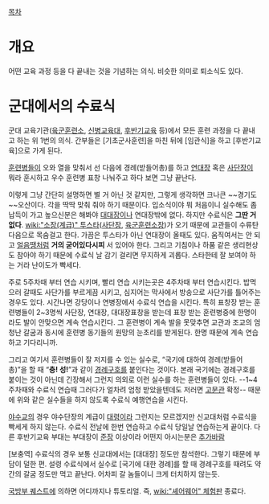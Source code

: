 [[목차]]

= 개요 =
어떤 교육 과정 등을 다 끝내는 것을 기념하는 의식. 비슷한 의미로 퇴소식도 있다.

= 군대에서의 수료식 =
군대 교육기관([[육군훈련소]], [[신병교육대]], [[후반기교육]] 등)에서 모든 훈련 과정을 다 끝내고 하는 위 1번의 의식. 간부들은 [기초군사훈련]을 마친 뒤에 [임관식]을 하고 [후반기교육]으로 가게 된다.

[[훈련병]]들이 오와 열을 맞춰서 선 다음에 경례(받들어총)를 하고 [[연대장]] 혹은 [[사단장]]이 뭐라 훈시하고 우수 훈련병 표창 나눠주고 하다 보면 그냥 끝난다. 

이렇게 그냥 간단히 설명하면 별 거 아닌 것 같지만, 그렇게 생각하면 크나큰 ~~경기도~~오산이다. 각을 딱딱 맞춰 줘야 하기 때문이다. 입소식이야 뭐 처음이니 실수해도 좀 납득이 가고 높으신분은 해봐야 [[대대장]]이나 연대장밖에 없다. 하지만 수료식은 '''그딴 거 없다'''. [[wiki:"소장(계급)" 투스타]]([[사단장]], [[육군훈련소]]장)가 오기 때문에 교관들이 수류탄 다음으로 목숨걸고 한다. 가끔은 투스타가 아닌 연대장이 올때도 있다. 움직여서는 안 되고 [[얼음땡]]처럼 '''거의 굳어있다시피''' 서 있어야 한다. 그리고 기침이나 하품 같은 생리현상도 참아야 하기 때문에 수료식 날 감기 걸리면 무지하게 괴롭다. 스타한테 잘 보여야 하는 거라 난이도가 빡세다.

주로 5주차때 부터 연습 시키며, 빨리 연습 시키는곳은 4주차때 부터 연습시킨다. 밥먹으러 갈때도 사단가를 부르게끔 시키고, 심지어는 막사에서 방송으로 사단가를 틀어주는 경우도 있다. 시간나면 강당이나 연병장에서 수료식 연습을 시킨다. 특히 표창장 받는 훈련병들이 2~3명씩 사단장, 연대장, 대대장표창을 받는데 표창 받는 훈련병중에 한명이라도 발이 안맞으면 계속 연습시킨다. 그 훈련병이 계속 발을 못맞추면 교관과 조교의 엄청난 갈굼과 동시에 훈련병 동기들의 원망의 눈초리를 받게된다. 한명 때문에 계속 연습하고 기다리니까.

그리고 여기서 훈련병들이 잘 저지를 수 있는 실수로, “국기에 대하여 경례(받들어 총)”을 할 때 “'''충! 성!'''”과 같이 [[경례구호]]를 붙인다는 것이다. 본래 국기에는 경례구호를 붙이는 것이 아닌데 긴장해서 그런지 의외로 이런 실수를 하는 훈련병들이 있다. --1~4주차때와 수료식 연습때 그러다가 얼차려 엄청 받았을텐데도 저러면 [[고문관]] 확정-- 때문에 위와 같은 실수들을 하지 않도록 수료식 예행연습을 시킨다.

[[야수교]]의 경우 야수단장의 계급이 [[대령]]이라 그런지는 모르겠지만 신교대처럼 수료식을 빡세게 하지 않는다. 수료식 전날에 한번 연습하고 수료식 당일날 연습하는게 끝이다. 다른 후반기교육 부대는 부대장이 [[준장]] 이상이라 어떤지 아시는분은 [[추가바람]]

[보충역] 수료식의 경우 보통 신교대에서는 [대대장] 정도만 참석한다. 그렇기 때문에 부담이 덜한 편. 설령 수료식에서 실수로 [국기에 대한 경례]를 할 때 경례구호를 때려도 약간의 갈굼 정도만 먹고 끝난다. 어차피 갈 놈들이니 크게 터치하지 않는듯.

[[국방부 퀘스트]]에 의하면 어디까지나 튜토리얼. 즉, [[wiki:"셰어웨어" 체험판]] 종료다.

